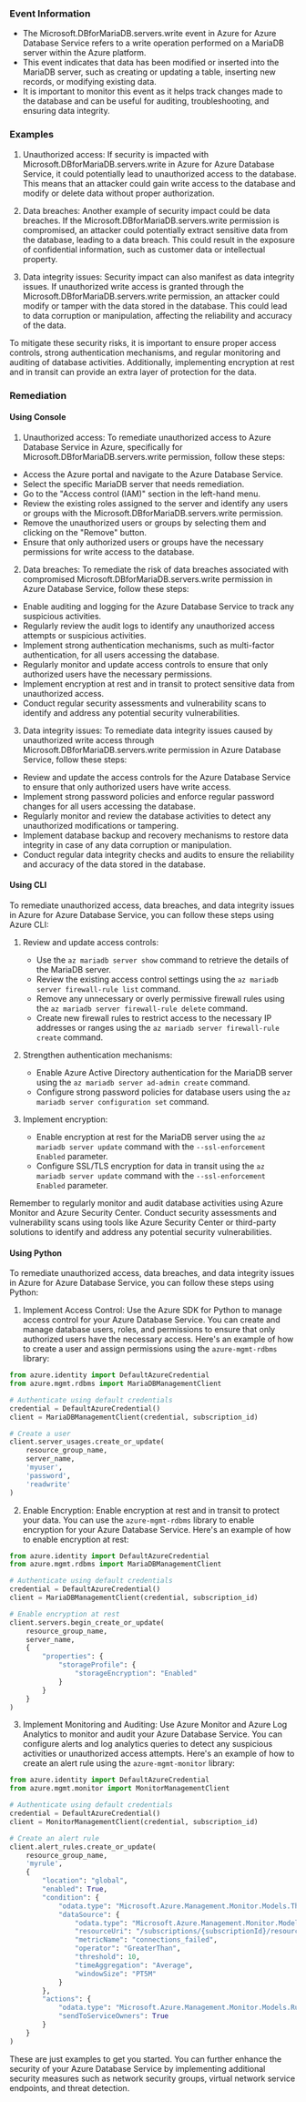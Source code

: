 
### Event Information

- The Microsoft.DBforMariaDB.servers.write event in Azure for Azure Database Service refers to a write operation performed on a MariaDB server within the Azure platform.
- This event indicates that data has been modified or inserted into the MariaDB server, such as creating or updating a table, inserting new records, or modifying existing data.
- It is important to monitor this event as it helps track changes made to the database and can be useful for auditing, troubleshooting, and ensuring data integrity.


### Examples

1. Unauthorized access: If security is impacted with Microsoft.DBforMariaDB.servers.write in Azure for Azure Database Service, it could potentially lead to unauthorized access to the database. This means that an attacker could gain write access to the database and modify or delete data without proper authorization.

2. Data breaches: Another example of security impact could be data breaches. If the Microsoft.DBforMariaDB.servers.write permission is compromised, an attacker could potentially extract sensitive data from the database, leading to a data breach. This could result in the exposure of confidential information, such as customer data or intellectual property.

3. Data integrity issues: Security impact can also manifest as data integrity issues. If unauthorized write access is granted through the Microsoft.DBforMariaDB.servers.write permission, an attacker could modify or tamper with the data stored in the database. This could lead to data corruption or manipulation, affecting the reliability and accuracy of the data.

To mitigate these security risks, it is important to ensure proper access controls, strong authentication mechanisms, and regular monitoring and auditing of database activities. Additionally, implementing encryption at rest and in transit can provide an extra layer of protection for the data.

### Remediation

#### Using Console

1. Unauthorized access: To remediate unauthorized access to Azure Database Service in Azure, specifically for Microsoft.DBforMariaDB.servers.write permission, follow these steps:

- Access the Azure portal and navigate to the Azure Database Service.
- Select the specific MariaDB server that needs remediation.
- Go to the "Access control (IAM)" section in the left-hand menu.
- Review the existing roles assigned to the server and identify any users or groups with the Microsoft.DBforMariaDB.servers.write permission.
- Remove the unauthorized users or groups by selecting them and clicking on the "Remove" button.
- Ensure that only authorized users or groups have the necessary permissions for write access to the database.

2. Data breaches: To remediate the risk of data breaches associated with compromised Microsoft.DBforMariaDB.servers.write permission in Azure Database Service, follow these steps:

- Enable auditing and logging for the Azure Database Service to track any suspicious activities.
- Regularly review the audit logs to identify any unauthorized access attempts or suspicious activities.
- Implement strong authentication mechanisms, such as multi-factor authentication, for all users accessing the database.
- Regularly monitor and update access controls to ensure that only authorized users have the necessary permissions.
- Implement encryption at rest and in transit to protect sensitive data from unauthorized access.
- Conduct regular security assessments and vulnerability scans to identify and address any potential security vulnerabilities.

3. Data integrity issues: To remediate data integrity issues caused by unauthorized write access through Microsoft.DBforMariaDB.servers.write permission in Azure Database Service, follow these steps:

- Review and update the access controls for the Azure Database Service to ensure that only authorized users have write access.
- Implement strong password policies and enforce regular password changes for all users accessing the database.
- Regularly monitor and review the database activities to detect any unauthorized modifications or tampering.
- Implement database backup and recovery mechanisms to restore data integrity in case of any data corruption or manipulation.
- Conduct regular data integrity checks and audits to ensure the reliability and accuracy of the data stored in the database.

#### Using CLI

To remediate unauthorized access, data breaches, and data integrity issues in Azure for Azure Database Service, you can follow these steps using Azure CLI:

1. Review and update access controls:
   - Use the `az mariadb server show` command to retrieve the details of the MariaDB server.
   - Review the existing access control settings using the `az mariadb server firewall-rule list` command.
   - Remove any unnecessary or overly permissive firewall rules using the `az mariadb server firewall-rule delete` command.
   - Create new firewall rules to restrict access to the necessary IP addresses or ranges using the `az mariadb server firewall-rule create` command.

2. Strengthen authentication mechanisms:
   - Enable Azure Active Directory authentication for the MariaDB server using the `az mariadb server ad-admin create` command.
   - Configure strong password policies for database users using the `az mariadb server configuration set` command.

3. Implement encryption:
   - Enable encryption at rest for the MariaDB server using the `az mariadb server update` command with the `--ssl-enforcement Enabled` parameter.
   - Configure SSL/TLS encryption for data in transit using the `az mariadb server update` command with the `--ssl-enforcement Enabled` parameter.

Remember to regularly monitor and audit database activities using Azure Monitor and Azure Security Center. Conduct security assessments and vulnerability scans using tools like Azure Security Center or third-party solutions to identify and address any potential security vulnerabilities.

#### Using Python

To remediate unauthorized access, data breaches, and data integrity issues in Azure for Azure Database Service, you can follow these steps using Python:

1. Implement Access Control: Use the Azure SDK for Python to manage access control for your Azure Database Service. You can create and manage database users, roles, and permissions to ensure that only authorized users have the necessary access. Here's an example of how to create a user and assign permissions using the `azure-mgmt-rdbms` library:

```python
from azure.identity import DefaultAzureCredential
from azure.mgmt.rdbms import MariaDBManagementClient

# Authenticate using default credentials
credential = DefaultAzureCredential()
client = MariaDBManagementClient(credential, subscription_id)

# Create a user
client.server_usages.create_or_update(
    resource_group_name,
    server_name,
    'myuser',
    'password',
    'readwrite'
)
```

2. Enable Encryption: Enable encryption at rest and in transit to protect your data. You can use the `azure-mgmt-rdbms` library to enable encryption for your Azure Database Service. Here's an example of how to enable encryption at rest:

```python
from azure.identity import DefaultAzureCredential
from azure.mgmt.rdbms import MariaDBManagementClient

# Authenticate using default credentials
credential = DefaultAzureCredential()
client = MariaDBManagementClient(credential, subscription_id)

# Enable encryption at rest
client.servers.begin_create_or_update(
    resource_group_name,
    server_name,
    {
        "properties": {
            "storageProfile": {
                "storageEncryption": "Enabled"
            }
        }
    }
)
```

3. Implement Monitoring and Auditing: Use Azure Monitor and Azure Log Analytics to monitor and audit your Azure Database Service. You can configure alerts and log analytics queries to detect any suspicious activities or unauthorized access attempts. Here's an example of how to create an alert rule using the `azure-mgmt-monitor` library:

```python
from azure.identity import DefaultAzureCredential
from azure.mgmt.monitor import MonitorManagementClient

# Authenticate using default credentials
credential = DefaultAzureCredential()
client = MonitorManagementClient(credential, subscription_id)

# Create an alert rule
client.alert_rules.create_or_update(
    resource_group_name,
    'myrule',
    {
        "location": "global",
        "enabled": True,
        "condition": {
            "odata.type": "Microsoft.Azure.Management.Monitor.Models.ThresholdRuleCondition",
            "dataSource": {
                "odata.type": "Microsoft.Azure.Management.Monitor.Models.RuleMetricDataSource",
                "resourceUri": "/subscriptions/{subscriptionId}/resourceGroups/{resourceGroupName}/providers/Microsoft.DBforMariaDB/servers/{serverName}",
                "metricName": "connections_failed",
                "operator": "GreaterThan",
                "threshold": 10,
                "timeAggregation": "Average",
                "windowSize": "PT5M"
            }
        },
        "actions": {
            "odata.type": "Microsoft.Azure.Management.Monitor.Models.RuleEmailAction",
            "sendToServiceOwners": True
        }
    }
)
```

These are just examples to get you started. You can further enhance the security of your Azure Database Service by implementing additional security measures such as network security groups, virtual network service endpoints, and threat detection.

